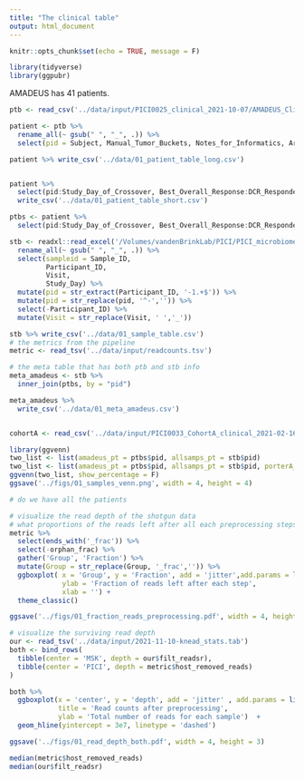 ```yaml
---
title: "The clinical table"
output: html_document
---
```


```r
knitr::opts_chunk$set(echo = TRUE, message = F)
```

```r
library(tidyverse)
library(ggpubr)
```

AMADEUS has 41 patients. 

```r
ptb <- read_csv('../data/input/PICI0025_clinical_2021-10-07/AMADEUS_ClinicalData_20211007.csv')

patient <- ptb %>% 
  rename_all(~ gsub(" ", "_", .)) %>% 
  select(pid = Subject, Manual_Tumor_Buckets, Notes_for_Informatics, Arm:DCR_Responder)

patient %>% write_csv('../data/01_patient_table_long.csv')


patient %>% 
  select(pid:Study_Day_of_Crossover, Best_Overall_Response:DCR_Responder) %>% 
  write_csv('../data/01_patient_table_short.csv')

ptbs <- patient %>% 
  select(pid:Study_Day_of_Crossover, Best_Overall_Response:DCR_Responder)
```


```r
stb <- readxl::read_excel('/Volumes/vandenBrinkLab/PICI/PICI_microbiome_analysis_project/PICI0025_PICI0033_microbiome_samples_shipped.xlsx') %>% 
  rename_all(~ gsub(" ", "_", .)) %>% 
  select(sampleid = Sample_ID,
         Participant_ID,
         Visit, 
         Study_Day) %>% 
  mutate(pid = str_extract(Participant_ID, '-1.+$')) %>% 
  mutate(pid = str_replace(pid, '^-','')) %>% 
  select(-Participant_ID) %>% 
  mutate(Visit = str_replace(Visit, ' ','_'))

stb %>% write_csv('../data/01_sample_table.csv')
# the metrics from the pipeline
metric <- read_tsv('../data/input/readcounts.tsv')
```

```r
# the meta table that has both ptb and stb info
meta_amadeus <- stb %>% 
  inner_join(ptbs, by = "pid")

meta_amadeus %>% 
  write_csv('../data/01_meta_amadeus.csv')


cohortA <- read_csv('../data/input/PICI0033_CohortA_clinical_2021-02-16/PorterA_ClinicalData_20210216.csv')

library(ggvenn)
two_list <- list(amadeus_pt = ptbs$pid, allsamps_pt = stb$pid)
two_list <- list(amadeus_pt = ptbs$pid, allsamps_pt = stb$pid, porterA_pt = cohortA$Subject)
ggvenn(two_list, show_percentage = F)
ggsave('../figs/01_samples_venn.png', width = 4, height = 4)

# do we have all the patients 
```


```r
# visualize the read depth of the shotgun data
# what proportions of the reads left after all each preprocessing steps
metric %>% 
  select(ends_with('_frac')) %>% 
  select(-orphan_frac) %>% 
  gather('Group', 'Fraction') %>% 
  mutate(Group = str_replace(Group, '_frac','')) %>% 
  ggboxplot( x = 'Group', y = 'Fraction', add = 'jitter',add.params = list(alpha = 0.7),
             ylab = 'Fraction of reads left after each step',
             xlab = '') +
  theme_classic()

ggsave('../figs/01_fraction_reads_preprocessing.pdf', width = 4, height = 3)
```


```r
# visualize the surviving read depth
our <- read_tsv('../data/input/2021-11-10-knead_stats.tab')
both <- bind_rows(
  tibble(center = 'MSK', depth = our$filt_readsr),
  tibble(center = 'PICI', depth = metric$host_removed_reads)
) 

both %>% 
  ggboxplot(x = 'center', y = 'depth', add = 'jitter' , add.params = list(alpha = 0.3),
            title = 'Read counts after preprocessing',
            ylab = 'Total number of reads for each sample')  +
  geom_hline(yintercept = 3e7, linetype = 'dashed') 

ggsave('../figs/01_read_depth_both.pdf', width = 4, height = 3)

median(metric$host_removed_reads)
median(our$filt_readsr)

```

